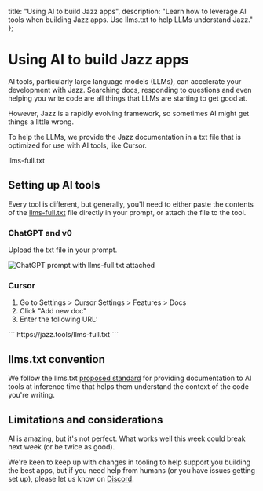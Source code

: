
  title: "Using AI to build Jazz apps",
  description: "Learn how to leverage AI tools when building Jazz apps. Use llms.txt to help LLMs understand Jazz."
};

# Using AI to build Jazz apps

AI tools, particularly large language models (LLMs), can accelerate your development with Jazz. Searching docs, responding to questions and even helping you write code are all things that LLMs are starting to get good at.

However, Jazz is a rapidly evolving framework, so sometimes AI might get things a little wrong.

To help the LLMs, we provide the Jazz documentation in a txt file that is optimized for use with AI tools, like Cursor.

<FileDownloadLink href="/llms-full.txt">llms-full.txt</FileDownloadLink>

## Setting up AI tools

Every tool is different, but generally, you'll need to either paste the contents of the [llms-full.txt](https://jazz.tools/llms-full.txt) file directly in your prompt, or attach the file to the tool.

### ChatGPT and v0

Upload the txt file in your prompt.

![ChatGPT prompt with llms-full.txt attached](/chatgpt-with-llms-full-txt.jpg)

### Cursor

1. Go to Settings > Cursor Settings > Features > Docs
2. Click "Add new doc"
3. Enter the following URL:

<CodeGroup>
```
https://jazz.tools/llms-full.txt
```
</CodeGroup>

## llms.txt convention

We follow the llms.txt [proposed standard](https://llmstxt.org/) for providing documentation to AI tools at inference time that helps them understand the context of the code you're writing.

## Limitations and considerations

AI is amazing, but it's not perfect. What works well this week could break next week (or be twice as good).

We're keen to keep up with changes in tooling to help support you building the best apps, but if you need help from humans (or you have issues getting set up), please let us know on [Discord](https://discord.gg/utDMjHYg42).
